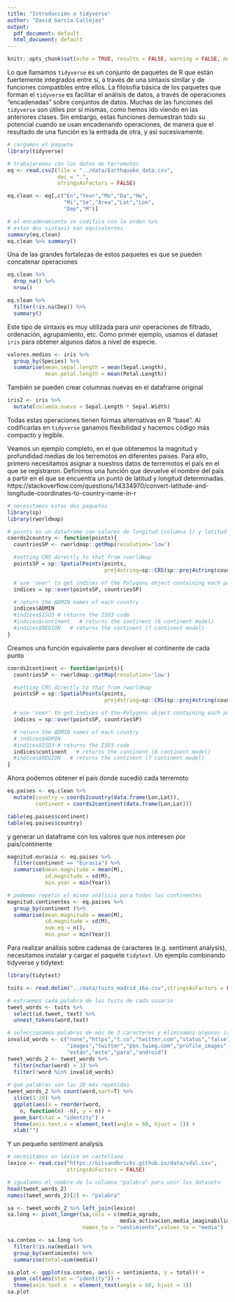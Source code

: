 ```yaml
---
title: "Introducción a tidyverse"
author: "David García Callejas"
output:
  pdf_document: default
  html_document: default
---
```


```r
knitr::opts_chunk$set(echo = TRUE, results = FALSE, warning = FALSE, message = FALSE)
```

Lo que llamamos `tidyverse` es un conjunto de paquetes de R que están fuertemente integrados entre sí, a través de una sintaxis similar y de funciones compatibles entre ellos. La filosofía básica de los paquetes que forman el `tidyverse` es facilitar el análisis de datos, a través de operaciones "encadenadas" sobre conjuntos de datos. Muchas de las funciones del `tidyverse` son útiles por si mismas, como hemos ido viendo en las anteriores clases. Sin embargo, estas funciones demuestran todo su potencial cuando se usan encadenando operaciones, de manera que el resultado de una función es la entrada de otra, y así sucesivamente.

```r
# cargamos el paquete
library(tidyverse)

# trabajaremos con los datos de terremotos
eq <- read.csv2(file = "../data/Earthquake_data.csv",
                dec = ".",
                stringsAsFactors = FALSE)

eq.clean <- eq[,c("En","Year","Mo","Da","Ho",
                  "Mi","Se","Area","Lat","Lon",
                  "Dep","M")]

# el encadenamiento se codifica con la orden %>%
# estas dos sintaxis son equivalentes
summary(eq.clean)
eq.clean %>% summary()
```

Una de las grandes fortalezas de estos paquetes es que se pueden concatenar operaciones

```r
eq.clean %>%
  drop_na() %>%
  nrow()

eq.clean %>%
  filter(!is.na(Dep)) %>%
  summary()

```

Este tipo de sintaxis es muy utilizada para unir operaciones de filtrado, ordenación, agrupamiento, etc. Como primer ejemplo, usamos el dataset `iris` para obtener algunos datos a nivel de especie.

```r
valores.medios <- iris %>% 
  group_by(Species) %>% 
  summarise(mean.sepal.length = mean(Sepal.Length),
            mean.petal.length = mean(Petal.Length))
```

También se pueden crear columnas nuevas en el dataframe original

```r
iris2 <- iris %>%
  mutate(columna.nueva = Sepal.Length * Sepal.Width)
```

Todas estas operaciones tienen formas alternativas en R "base". Al codificarlas en `tidyverse` ganamos flexibilidad y hacemos código más compacto y legible.

Veamos un ejemplo completo, en el que obtenemos la magnitud y profundidad medias de los terremotos en diferentes paises. Para ello, primero necesitamos asignar a nuestros datos de terremotos el país en el que se registraron. Definimos una función que devuelve el nombre del país a partir en el que se encuentra un punto de latitud y longitud determinadas.
https://stackoverflow.com/questions/14334970/convert-latitude-and-longitude-coordinates-to-country-name-in-r

```r
# necesitamos estos dos paquetes
library(sp)
library(rworldmap)

# points es un dataframe con valores de longitud (columna 1) y latitud (c2)
coords2country <- function(points){  
  countriesSP <- rworldmap::getMap(resolution='low')

  #setting CRS directly to that from rworldmap
  pointsSP = sp::SpatialPoints(points, 
                               proj4string=sp::CRS(sp::proj4string(countriesSP)))  

  # use 'over' to get indices of the Polygons object containing each point 
  indices = sp::over(pointsSP, countriesSP)

  # return the ADMIN names of each country
  indices$ADMIN  
  #indices$ISO3 # returns the ISO3 code 
  #indices$continent   # returns the continent (6 continent model)
  #indices$REGION   # returns the continent (7 continent model)
}
```

Creamos una función equivalente para devolver el continente de cada punto

```r
coords2continent <- function(points){  
  countriesSP <- rworldmap::getMap(resolution='low')

  #setting CRS directly to that from rworldmap
  pointsSP = sp::SpatialPoints(points, 
                               proj4string=sp::CRS(sp::proj4string(countriesSP)))  

  # use 'over' to get indices of the Polygons object containing each point 
  indices = sp::over(pointsSP, countriesSP)

  # return the ADMIN names of each country
  # indices$ADMIN  
  #indices$ISO3 # returns the ISO3 code 
  indices$continent   # returns the continent (6 continent model)
  #indices$REGION   # returns the continent (7 continent model)
}
```

Ahora podemos obtener el país donde sucedió cada terremoto

```r
eq.paises <- eq.clean %>% 
  mutate(country = coords2country(data.frame(Lon,Lat)),
         continent = coords2continent(data.frame(Lon,Lat)))

table(eq.paises$continent)
table(eq.paises$country)
```

y generar un dataframe con los valores que nos interesen por país/continente

```r
magnitud.eurasia <- eq.paises %>% 
  filter(continent == "Eurasia") %>%
  summarise(mean.magnitude = mean(M),
            sd.magnitude = sd(M),
            min.year = min(Year))

# podemos repetir el mismo análisis para todos los continentes
magnitud.continentes <- eq.paises %>%
  group_by(continent )%>%
  summarise(mean.magnitude = mean(M),
            sd.magnitude = sd(M),
            num.eq = n(),
            min.year = min(Year))

```

Para realizar análisis sobre cadenas de caracteres (e.g. sentiment analysis), necesitamos instalar y cargar el paquete `tidytext`. Un ejemplo combinando tidyverse y tidytext:

```r
library(tidytext)

tuits <- read.delim("../data/tuits_madrid_16a.csv",stringsAsFactors = FALSE)

# extraemos cada palabra de los tuits de cada usuario
tweet_words <- tuits %>% 
  select(id.tweet, text) %>% 
  unnest_tokens(word,text)

# seleccionamos palabras de más de 3 caracteres y eliminamos algunas irrelevantes
invalid_words <- c("none","https","t.co","twitter.com","status","false",
                   "images","twitter","pbs.twimg.com","profile_images",
                   "están","esto","para","android")
tweet_words_2 <- tweet_words %>% 
  filter(nchar(word) > 3) %>%
  filter(!word %in% invalid_words)
  
# qué palabras son las 20 más repetidas
tweet_words_2 %>% count(word,sort=T) %>% 
  slice(1:20) %>% 
  ggplot(aes(x = reorder(word, 
    n, function(n) -n), y = n)) + 
  geom_bar(stat = "identity") + 
  theme(axis.text.x = element_text(angle = 60, hjust = 1)) + 
  xlab("")

```

Y un pequeño sentiment analysis

```r
# necesitamos un léxico en castellano
lexico <- read.csv("https://bitsandbricks.github.io/data/sdal.csv", 
                   stringsAsFactors = FALSE)

# igualamos el nombre de la columna "palabra" para unir los datasets
head(tweet_words_2)
names(tweet_words_2)[2] <- "palabra"

sa <- tweet_words_2 %>% left_join(lexico)
sa.long <- pivot_longer(sa,cols = c(media_agrado,
                                    media_activacion,media_imaginabilidad),
                        names_to = "sentimiento",values_to = "media")

sa.conteo <- sa.long %>% 
  filter(!is.na(media)) %>% 
  group_by(sentimiento) %>% 
  summarise(total=sum(media))

sa.plot <- ggplot(sa.conteo, aes(x = sentimiento, y = total)) +
  geom_col(aes(stat = "identity")) + 
  theme(axis.text.x  = element_text(angle = 60, hjust = 1))
sa.plot
```









